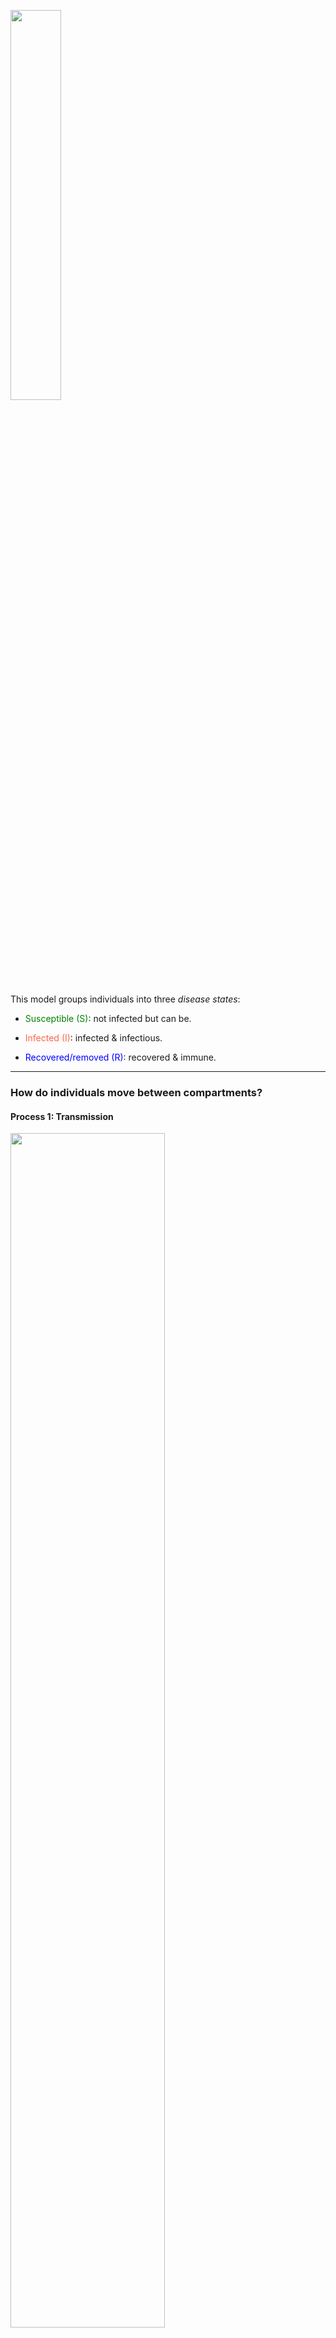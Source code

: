 ![](/images/model_diagrams/model_diagrams.001.jpeg){width="40%" fig-align="center"}

This model groups individuals into three *disease states*:

-   [Susceptible (S)]{style="color:green;"}: not infected but can be.

-   [Infected (I)]{style="color:tomato;"}: infected & infectious.

-   [Recovered/removed (R)]{style="color:blue;"}: recovered & immune.

------------------------------------------------------------------------

### How do individuals move between compartments?

#### Process 1: Transmission

![](images/model_diagrams/model_diagrams.002.jpeg){width="70%"}

[What drives transmission?]{style="color:red;"}

------------------------------------------------------------------------

-   Transmission is driven by several factors, including:
    -   Disease prevalence, [$I$]{style="color:blue;"}, i.e., number of infected individuals at the time.
    -   The number of contacts, [$C$]{style="color:blue;"}, susceptible individuals have with infected individual.
    -   The probability, [$p$]{style="color:blue;"}, a susceptible individual will become infected when they contact an infected individual.

------------------------------------------------------------------------

![](images/model_diagrams/model_diagrams.002.jpeg){width="70%"}

The transmission term is often defined through the [force of infection (FOI), $\lambda$]{style="color:tomato;"}.

------------------------------------------------------------------------

### A tour of the force of infection (FOI)

-   FOI, $\lambda$, is the [per capita rate]{style="color:tomato;"} at which susceptible individuals become infected.

::: {.callout-note collapse="true" icon="false"}
"Per capita" means the rate of an event occurring per individual in the population per unit of time.
:::

-   Given the rate per individual per time, FOI, the rate at which new infecteds are generated is given by [$\lambda \times S$]{style="color:blue;"}, where $S$ is the number of susceptible individuals.

------------------------------------------------------------------------

-   The force of infection is made up of the probabilities/rates that:
    -   contacts happen, [$c$]{style="color:blue"},
    -   a given contact is with an infected individual, [$p$]{style="color:blue"}, and
    -   a contact results in successful transmission, [$v$]{style="color:blue"}.

------------------------------------------------------------------------

-   The FOI can be formulated in two ways, depending on how the contact rate is expected to change with the population size:
    -   Frequency-dependent/mass action transmission
    -   Density-dependent transmission

------------------------------------------------------------------------

#### Frequency-dependent/mass action transmission

The rate of contact between individuals is constant irrespective of the population density, [$\dfrac{N}{A}$]{style="color:blue"}, where [$N$]{style="color:blue"} is the population size and [$A$]{style="color:blue"} is the area occupied by the population.

------------------------------------------------------------------------

-   Recall that transmission also depends on the probability of contact with an infected host, [$p$]{style="color:blue"}, which is assumed to be [$\dfrac{I}{N}$]{style="color:blue"}.

-   Hence, the frequency-dependent mass action is given by [$\lambda = \beta \times \dfrac{I}{N}$]{style="color:blue"}, where [$\beta$]{style="color:blue"} is the transmission rate.

------------------------------------------------------------------------

::: {.callout-caution collapse="true" icon="false"}
#### Question

Why does the frequency-dependent transmission contain [$\dfrac{1}{N}$]{style="color:blue"} if it does not depend on the population density?
:::

------------------------------------------------------------------------

-   Assume that the rate of new infections is given by [$\dfrac{dI}{dt} = S \times c \times p \times v$]{style="color:blue"} where [$S$]{style="color:blue"} is the number of susceptible hosts, [$c$]{style="color:blue"} is the contact rate, and [$p$]{style="color:blue"} is the probability of contact with an infected host, and [$v$]{style="color:blue"} is the probability of transmission per contact.

------------------------------------------------------------------------

-   [$p$]{style="color:blue"} is usually assumed to be the disease prevalence, [$\dfrac{I}{N}$]{style="color:blue"}.

-   Hence, the rate of new infections, [$\dfrac{dI}{dt} = S \times c \times \dfrac{I}{N}  \times v$]{style="color:blue;"}.

------------------------------------------------------------------------

-   In frequency dependent transmission, the contact rate [$c$]{style="color:blue"} is also assumed to be constant, say [$c = \eta$]{style="color:blue"} irrespective of population density, [$\dfrac{N}{A}$]{style="color:blue"}, where [$N$]{style="color:blue"} is the population size and [$A$]{style="color:blue"} is the area occupied by the population.
-   Hence, [$\dfrac{dI}{dt} = S \times \eta \times v \times \dfrac{I}{N}$]{style="color:blue"}
-   Therefore, [$\dfrac{dI}{dt} = \beta S \times \dfrac{I}{N}$]{style="color:blue"}, where [$\beta = \eta \times v$]{style="color:blue"}, and [$\lambda = \beta \times \dfrac{I}{N}$]{style="color:blue"}.

------------------------------------------------------------------------

-   [*Frequency-dependent/mass action transmission*]{style="color:tomato;"} is often used to model sexually-transmitted diseases and diseases with heterogeneity in contact rates.
-   Sexual transmission in this case does not depend on how many infected individuals are in the population.

------------------------------------------------------------------------

#### Density dependent transmission

-   The rate of contact between individuals depends on the population density, [$\dfrac{N}{A}$]{style="color:blue"}.

-   Transmission also depends on [$p$]{style="color:blue"} - the probability that a given contact is with an infected individual, often taken to be [$\dfrac{I}{N}$]{style="color:blue"}.

------------------------------------------------------------------------

-   The density-dependent transmission is therefore given as [$\lambda = \beta \times \dfrac{I}{A}$]{style="color:blue"}.

-   Here, because transmission increases with the density of infected individuals, it is called density-dependent transmission.

::: {.callout-note collapse="true" icon="false"}
-   Notice that [$\lambda = \beta \times \dfrac{I}{N} \times \dfrac{N}{A}$]{style="color:blue"} and the $N's$ cancel out.

-   [$A$]{style="color:blue"} is often ignored.
:::

------------------------------------------------------------------------

-   [*Density dependent transmission*]{style="color:tomato;"} can be used to model airborne and directly transmitted diseases, for example, measles.

------------------------------------------------------------------------

::: {.callout-caution collapse="true" icon="false"}
#### Density-dependent vs frequency dependent transmission

This is one of the most confused and debated concepts in disease modelling. Several studies have attempted to clarify it, including the brilliant work by @begon2002clarification. Most of the clarifications provided here are based on this paper.
:::

-   We will only use the [density-dependent]{style="color:tomato;"} formulation in this course.

------------------------------------------------------------------------

![](images/model_diagrams/model_diagrams.003.jpeg)

------------------------------------------------------------------------

#### Process 2: Recovery

![](images/model_diagrams/model_diagrams.005.jpeg){width="60%" fig-align="center"}

[Recovery]{style="color:tomato;"}, governed by the recovery rate, $\gamma$ (rate at which infected individuals recover and become immune).

------------------------------------------------------------------------

##### Some notes on the recovery process

-   If the duration of infection is [$\dfrac{1}{\gamma}$]{style="color:blue"}, then the rate at which infected individuals recover is [$\gamma$]{style="color:blue"}.

-   The average infectious period is often [estimated from epidemiological data]{style="color:tomato;"}.

::: {.callout-note collapse="true" icon="false"}
You will learn about parameter estimation in the model fitting and calibration lectures.
:::

------------------------------------------------------------------------

![Source: @anderson1982directly](images/epi_parameters.png)

------------------------------------------------------------------------

### Putting it all together

![An SIR model with transmission rate, $\beta$, and recovery rate, $\gamma$.](images/model_diagrams/model_diagrams.006.jpeg){width="80%"}

------------------------------------------------------------------------

### Formulating the model equations

[Continuous time compartmental]{style="color:tomato;"} models are formulated using [differential equations]{style="color:tomato;"} that describe the change in the number of individuals in each compartment over time.

------------------------------------------------------------------------

The SIR model can be formulated as:

::: columns
::: {.column width="50%"}
![](images/model_diagrams/model_diagrams.006.jpeg){fig-align="center"}
:::

::: {.column width="50%"}
```{=tex}
\begin{align*}
\frac{dS}{dt} & = \dot{S}  = \color{orange}{-\beta S I} \\
\frac{dI}{dt} & = \dot{I}  = \color{orange}{\beta S I} - \color{blue}{\gamma I} \\
\frac{dR}{dt} & = \dot{R} = \color{blue}{\gamma I}
\end{align*}
```
:::
:::

where [$\beta$]{style="color:blue;"} is the transmission rate, and [$\gamma$]{style="color:blue;"} is the recovery rate.

::: notes
-   We may or may not use the dot notation to denote the rate of change.
-   The terms are just **inflows** and **outflows**.
-   **Pause** for questions and clarifications.
:::

------------------------------------------------------------------------

The initial conditions are given by:

```{=tex}
\begin{equation*}
\begin{aligned}
S(0) & = N - 1,\\
I(0) & = 1, \text{and} \\
R(0) & = 0.
\end{aligned}
\end{equation*}
```
where $N$ is the total population size.

------------------------------------------------------------------------

::: {.callout-note collapse="true" icon="false"}
-   We represent the compartments as [population sizes]{style="color:tomato;"}.:
    -   Some modellers often use [proportions]{style="color:tomato;"} instead of population sizes as a way to remove the dimensions from the equations.
:::

------------------------------------------------------------------------

### Model assumptions

-   The population is closed: no births, deaths, or migration.
    -   Implicitly: the epidemic occurs much faster than the time scale of births, deaths, or migration.
-   Individuals are infectious immediately after infection and remain infectious until they recover.

------------------------------------------------------------------------

-   Mixing is *homogeneous*, i.e., [individuals mix randomly]{style="color:tomato;"}:

-   Individuals have an equal probability of coming into contact with any other individual in the population.

-   Transition rates are constant and do not change over time.

-   Individuals acquire "lifelong" immunity after recovery.

::: notes
The $R$ compartment is an absorbing state in this model.
:::

------------------------------------------------------------------------

::: {.callout-caution collapse="true" icon="false"}
#### Discussion

-   What diseases do you think the SIR model is appropriate for?
:::

------------------------------------------------------------------------

-   The SIR model is appropriate for diseases that confer immunity after recovery. For example, measles and chicken pox.
-   Popularised by Kermack and McKendrick in 1927 [@kermack1927contribution]
    -   A must-read paper for budding infectious disease modellers.

------------------------------------------------------------------------

### What questions can we answer with the SIR model?

-   The SIR model can be used to understand the dynamics of an epidemic:
    -   How long will the epidemic last?
    -   How many individuals will be infected (final epidemic size)?
    -   When will the epidemic reach its peak?

------------------------------------------------------------------------

## Solving the SIR model

-   Compartmental models cannot be solved analytically.

-   We often perform two types of analyses to understand the [long term dynamics]{style="color:tomato;"} of the model:

    -   Qualitative: threshold phenomena and analysis of equilibria (disease-free and endemic).\
    -   Numerical simulations.

::: callout-note
-   For this introductory course, we will use focus on simulation.
:::

-   But first, let's do some qualitative analysis of the SIR.

------------------------------------------------------------------------

### Threshold phenomena

-   Here, we study the conditions under which an epidemic will [grow or die out]{style="color:tomato;"} using the model equations.

------------------------------------------------------------------------

-   Consider the case where $I(0) = 1$ individual is introduced into a population of size $N$ at time $t = 0$.

-   That means in a completely susceptible population, we have $S(0) = N - 1$ susceptible individuals.

------------------------------------------------------------------------

-   At time 0, the disease will not spread if the rate of change of infections is negative, that is [$\dfrac{dI}{dt} < 0$]{style="color:blue;"}.

-   Recall from the SIR model that [$\dfrac{dI}{dt} = \beta S I - \gamma I$]{style="color:blue;"}.

-   Let's solve this equation at $t = 0$ by setting $I = 1$, assuming [$\dfrac{dI}{dt} < 0$]{style="color:blue;"}.

------------------------------------------------------------------------

At $t = 0$, we have

```{=tex}
\begin{equation*}
\frac{dI}{dt} = \beta S I - \gamma I < 0 \end{equation*}
```
Factor out $I$, and we get

```{=tex}
\begin{equation*}
I (\beta S - \gamma) < 0
\end{equation*}
```

------------------------------------------------------------------------

-   Since at $t=0$$, I > 0$, we have [$S < \dfrac{\gamma}{\beta}$]{style="color:blue;"}.

-   [$\dfrac{\gamma}{\beta}$]{style="color:blue;"} is the relative removal rate.

------------------------------------------------------------------------

-   **Interpretation**:

    -   At $t = 0$, $S$ must be less than $\dfrac{\gamma}{\beta}$ for the epidemic to die out.
    -   If the rate of removal/recovery is greater than the transmission rate, the epidemic will die out.
    -   Any infection that cannot transmit to more than one host is going to die out.

------------------------------------------------------------------------

For the SIR model, the quantity [$\dfrac{\beta}{\gamma}$]{style="color:blue"} is called the [reproduction number, $R0$]{style="color:tomato"} (pronounced "R naught" or "R zero").

------------------------------------------------------------------------

#### The basic reproduction number, R0

-   The basic reproduction number, [$R0$]{style="color:blue"}, is the average number of secondary infections generated by a [single primary infection]{style="color:tomato"} in a [completely susceptible]{style="color:tomato"} population.

-   The basic reproduction number is a key quantity in infectious disease epidemiology.

------------------------------------------------------------------------

-   It is often represented as a single number or a range of high-low values.
    -   For example, the $R0$ for measles is popularly known to be $12$ - $18$ [@guerra2017measlesR0].

------------------------------------------------------------------------

-   $R0$ is often used to express the threshold phenomena in infectious disease epidemiology:
    -   If $R0 > 1$, the epidemic will grow.
    -   If $R0 < 1$, the epidemic will decline.
-   A pathogen's $R0$ value is determined by biological characteristics of the pathogen and the host's behaviour.

------------------------------------------------------------------------

-   Conceptually, $R0$ is given by

$$
R0 \propto \dfrac{\text{Infection}}{\text{Contact}} \times \dfrac{\text{Contact}}{\text{Time}} \times \dfrac{\text{Time}}{\text{Infection}}
$$

-   $R0$ is unitless and dimensionless.

------------------------------------------------------------------------

### Numerical simulations

-   Numerical simulations can be performed with any programming language.

-   This course focuses on the R programming language because:

    -   It is a popular language for data analysis and statistical computing.
    -   It has a rich ecosystem of packages for solving differential equations.
    -   It is free and open-source.

------------------------------------------------------------------------

-   In R, we can use the `{deSolve}` package to solve the differential equations.

-   To solve the model in R with `{deSolve}`, we will always need to define at least three things:

    -   The model equations.
    -   The initial parameter values.
    -   The initial conditions (population sizes).

------------------------------------------------------------------------

#### Practicals

-   Let's do a code walk through in R using the script `sir.Rmd`.

------------------------------------------------------------------------

::: {.callout-caution collapse="true" icon="false"}
#### Discussion

-   What happens if we increase or decrease the value of $R0$?
-   What happens if we increase or decrease the value of the infectious period?
-   How can we flatten the curve?
:::

::: notes
-   We can flatten the curve by reducing the value of $R0$.
-   In reality, we can reduce $R0$ by implementing control measures such as social distancing, wearing masks, and vaccination.
-   These control measures reduce the number of contacts between individuals or the probability of infection, which in turn reduces the transmission rate.
:::

------------------------------------------------------------------------
